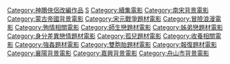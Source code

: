 [[Category:神鵰俠侶改編作品|Category:神鵰俠侶改編作品]]
[[Category:射鵰三部曲改編電影|S]]
[[Category:續集電影|Category:續集電影]]
[[Category:南宋背景電影|Category:南宋背景電影]]
[[Category:蒙古帝國背景電影|Category:蒙古帝國背景電影]]
[[Category:宋元戰爭題材電影|Category:宋元戰爭題材電影]]
[[Category:冒險浪漫電影|Category:冒險浪漫電影]]
[[Category:殉情相關電影|Category:殉情相關電影]]
[[Category:師生戀題材電影|Category:師生戀題材電影]]
[[Category:姊弟戀題材電影|Category:姊弟戀題材電影]]
[[Category:身分差異戀情題材電影|Category:身分差異戀情題材電影]]
[[Category:孤兒題材電影|Category:孤兒題材電影]]
[[Category:收養相關電影|Category:收養相關電影]]
[[Category:強姦題材電影|Category:強姦題材電影]]
[[Category:雙胞胎題材電影|Category:雙胞胎題材電影]]
[[Category:報復題材電影|Category:報復題材電影]]
[[Category:襄陽背景電影|Category:襄陽背景電影]]
[[Category:嘉興背景電影|Category:嘉興背景電影]]
[[Category:舟山市背景電影|Category:舟山市背景電影]]